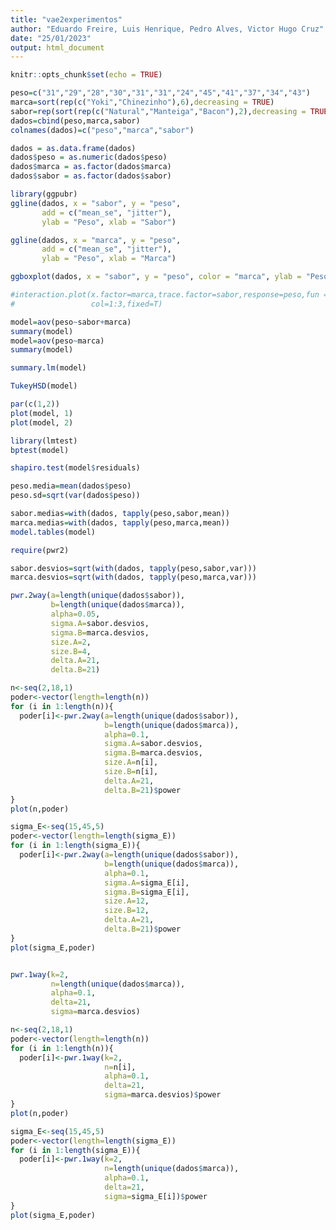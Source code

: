 ```yaml
---
title: "vae2experimentos"
author: "Eduardo Freire, Luis Henrique, Pedro Alves, Victor Hugo Cruz"
date: "25/01/2023"
output: html_document
---
```


```r
knitr::opts_chunk$set(echo = TRUE)
```


```r
peso=c("31","29","28","30","31","31","24","45","41","37","34","43")
marca=sort(rep(c("Yoki","Chinezinho"),6),decreasing = TRUE)
sabor=rep(sort(rep(c("Natural","Manteiga","Bacon"),2),decreasing = TRUE),2)
dados=cbind(peso,marca,sabor)
colnames(dados)=c("peso","marca","sabor")

dados = as.data.frame(dados)
dados$peso = as.numeric(dados$peso)
dados$marca = as.factor(dados$marca)
dados$sabor = as.factor(dados$sabor)
```

```r
library(ggpubr)
ggline(dados, x = "sabor", y = "peso",
       add = c("mean_se", "jitter"),
       ylab = "Peso", xlab = "Sabor")
```

```r
ggline(dados, x = "marca", y = "peso",
       add = c("mean_se", "jitter"),
       ylab = "Peso", xlab = "Marca")
```

```r
ggboxplot(dados, x = "sabor", y = "peso", color = "marca", ylab = "Peso", xlab = "Sabor")
```

```r
#interaction.plot(x.factor=marca,trace.factor=sabor,response=peso,fun = mean,
#                 col=1:3,fixed=T)

model=aov(peso~sabor+marca)
summary(model)
model=aov(peso~marca)
summary(model)
```


```r
summary.lm(model) 
```


```r
TukeyHSD(model)
```


```r
par(c(1,2))
plot(model, 1)
plot(model, 2)
```





```r
library(lmtest)
bptest(model)

shapiro.test(model$residuals)

peso.media=mean(dados$peso)
peso.sd=sqrt(var(dados$peso))

sabor.medias=with(dados, tapply(peso,sabor,mean))
marca.medias=with(dados, tapply(peso,marca,mean))
model.tables(model)

require(pwr2)

sabor.desvios=sqrt(with(dados, tapply(peso,sabor,var)))
marca.desvios=sqrt(with(dados, tapply(peso,marca,var)))

pwr.2way(a=length(unique(dados$sabor)),
         b=length(unique(dados$marca)),
         alpha=0.05,
         sigma.A=sabor.desvios,
         sigma.B=marca.desvios,
         size.A=2,
         size.B=4,
         delta.A=21,
         delta.B=21)

n<-seq(2,18,1)
poder<-vector(length=length(n))
for (i in 1:length(n)){
  poder[i]<-pwr.2way(a=length(unique(dados$sabor)),
                     b=length(unique(dados$marca)),
                     alpha=0.1,
                     sigma.A=sabor.desvios,
                     sigma.B=marca.desvios,
                     size.A=n[i],
                     size.B=n[i],
                     delta.A=21,
                     delta.B=21)$power
}
plot(n,poder)

sigma_E<-seq(15,45,5)
poder<-vector(length=length(sigma_E))
for (i in 1:length(sigma_E)){
  poder[i]<-pwr.2way(a=length(unique(dados$sabor)),
                     b=length(unique(dados$marca)),
                     alpha=0.1,
                     sigma.A=sigma_E[i],
                     sigma.B=sigma_E[i],
                     size.A=12,
                     size.B=12,
                     delta.A=21,
                     delta.B=21)$power
}
plot(sigma_E,poder)


pwr.1way(k=2,
         n=length(unique(dados$marca)),
         alpha=0.1,
         delta=21,
         sigma=marca.desvios)

n<-seq(2,18,1)
poder<-vector(length=length(n))
for (i in 1:length(n)){
  poder[i]<-pwr.1way(k=2,
                     n=n[i],
                     alpha=0.1,
                     delta=21,
                     sigma=marca.desvios)$power
}
plot(n,poder)

sigma_E<-seq(15,45,5)
poder<-vector(length=length(sigma_E))
for (i in 1:length(sigma_E)){
  poder[i]<-pwr.1way(k=2,
                     n=length(unique(dados$marca)),
                     alpha=0.1,
                     delta=21,
                     sigma=sigma_E[i])$power
}
plot(sigma_E,poder)

```
